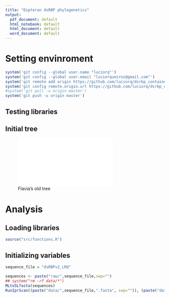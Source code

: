 ```yaml
---
title: "Dipteran dsRBP phylogenetics"
output:
  pdf_document: default
  html_notebook: default
  html_document: default
  word_document: default
---
```

# Setting envinroment
```r
system('git config --global user.name "luciorq"')
system('git config --global user.email "luciorqueiroz@gmail.com"')
system('git remote add origin https://github.com/luciorq/dsrbp_container_image.git')
system('git config remote.origin.url https://github.com/luciorq/dsrbp_container_image.git')
#system('git pull -u origin master')
system('git push -u origin master')
```
## Testing libraries

## Initial tree
![Flavia's old tree](images/dsRBP_dipterans_v15.PDF)

# Analysis
## Loading libraries
```r
source("src/functions.R")
```
## Initializing variables
```r
sequence_file = "dsRBPv2_LRQ"
```

```r
sequences <- paste("raw/",sequence_file,sep="")
## system("rm -rf data/*")
MLtoSLfasta(sequences)
RunIprScan((paste("data/",sequence_file,".fasta", sep="")), (paste("data/iprscan_results/",sequence_file, sep = "")))
```